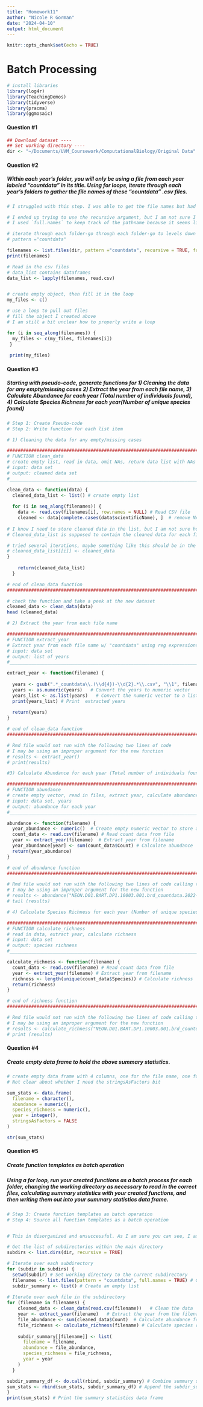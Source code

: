 ```yaml
---
title: "Homework11"
author: "Nicole R Gorman"
date: "2024-04-10"
output: html_document
---
```


```r
knitr::opts_chunk$set(echo = TRUE)
```

# **Batch Processing** 

```r

# install libraries
library(log4r)
library(TeachingDemos)
library(tidyverse)
library(pracma)
library(ggmosaic)
```

#### Question #1
```r

## Download dataset ----
## Set working directory ----
dir <- "~/Documents/UVM_Coursework/ComputationalBiology/Original Data"
```

#### Question #2
##### Within each year’s folder, you will only be using a file from each year labeled “countdata” in its title. Using for loops, iterate through each year’s folders to gather the file names of these “countdata” .csv files.

```r

# I struggled with this step. I was able to get the file names but had trouble going down into each individual directory. I don't think I have it set up correctly, and I am not sure if I need all the components of the code. It threw me off because I was not able to set a working directory in the for loop without throwing an error.

# I ended up trying to use the recursive argument, but I am not sure I am using it properly
# I used `full.names` to keep track of the pathname because it seems like that is what I was struggling with and I thought it would be helpful if I could see the path

# iterate through each folder-go through each folder-go to levels down each time 
# pattern ="countdata"

filenames <- list.files(dir, pattern ="countdata", recursive = TRUE, full.names = TRUE) 
print(filenames)

# Read in the csv files
# data_list contains dataframes
data_list <- lapply(filenames, read.csv) 


# create empty object, then fill it in the loop
my_files <- c()

# use a loop to pull out files
# fill the object I created above
# I am still a bit unclear how to properly write a loop

for (i in seq_along(filenames)) {
  my_files <- c(my_files, filenames[i])
 }
 
 print(my_files)
```

#### Question #3 
##### Starting with pseudo-code, generate functions for 1) Cleaning the data for any empty/missing cases 2) Extract the year from each file name, 3) Calculate Abundance for each year (Total number of individuals found), 4) Calculate Species Richness for each year(Number of unique species found)

```r

# Step 1: Create Pseudo-code
# Step 2: Write function for each list item 

# 1) Cleaning the data for any empty/missing cases 

##########################################################################
# FUNCTION clean_data
# create empty list, read in data, omit NAs, return data list with NAs removed
# input: data set 
# output: cleaned data set 
#__________________________________________________________________________

clean_data <- function(data) {
  cleaned_data_list <- list() # create empty list
  
  for (i in seq_along(filenames)) {
    data <- read.csv(filenames[i], row.names = NULL) # Read CSV file
    cleaned <- data[complete.cases(data$scientificName), ]  # remove NAs to clean data
  
# I know I need to store cleaned data in the list, but I am not sure how to do this
# Cleaned_data_list is supposed to contain the cleaned data for each file

# tried several iterations, maybe something like this should be in the loop
# cleaned_data_list[[i]] <- cleaned_data
}
    
    return(cleaned_data_list)
  }

# end of clean_data function
##########################################################################

# check the function and take a peek at the new dataset
cleaned_data <- clean_data(data)
head (cleaned_data)

# 2) Extract the year from each file name

##########################################################################
# FUNCTION extract_year
# Extract year from each file name w/ "countdata" using reg expressions, convert years, make a vector, print list
# input: data set 
# output: list of years
#__________________________________________________________________________

extract_year <- function(filename) {
 
  years <- gsub(".*_countdata\\.(\\d{4})-\\d{2}.*\\.csv", "\\1", filename)  # Extract  year from each filename
  years <- as.numeric(years)   # Convert the years to numeric vector
  years_list <- as.list(years)   # Convert the numeric vector to a list
  print(years_list) # Print  extracted years
  
  return(years)
}

# end of clean_data function
##########################################################################

# Rmd file would not run with the following two lines of code
# I may be using an improper argument for the new function 
# results <- extract_year()
# print(results)

#3) Calculate Abundance for each year (Total number of individuals found), 

##########################################################################
# FUNCTION abundance
# create empty vector, read in files, extract year, calculate abundance, return abundance
# input: data set, years 
# output: abundance for each year
#__________________________________________________________________________

abundance <- function(filename) {
  year_abundance <- numeric()  # Create empty numeric vector to store abundance for each year
  count_data <- read.csv(filename) # Read count data from file
  year <- extract_year(filename)  # Extract year from filename
  year_abundance[year] <- sum(count_data$Count) # Calculate abundance
  return(year_abundance)
}

# end of abundance function
##########################################################################

# Rmd file would not run with the following two lines of code calling the new function
# I may be using an improper argument for the new function 
# results <- abundance("NEON.D01.BART.DP1.10003.001.brd_countdata.2022-06.basic.20231229T053256Z.csv")
# tail (results)

# 4) Calculate Species Richness for each year (Number of unique species found)

##########################################################################
# FUNCTION calculate_richness
# read in data, extract year, calculate richness
# input: data set 
# output: species richness
#__________________________________________________________________________

calculate_richness <- function(filename) {
  count_data <- read.csv(filename) # Read count data from file
  year <- extract_year(filename) # Extract year from filename
  richness <- length(unique(count_data$Species)) # Calculate richness
  return(richness)
}

# end of richness function
##########################################################################

# Rmd file would not run with the following two lines of code calling the new function
# I may be using an improper argument for the new function 
# results <- calculate_richness("NEON.D01.BART.DP1.10003.001.brd_countdata.2022-06.basic.20231229T053256Z.csv")
# print (results)
```

#### Question #4 
##### Create empty data frame to hold the above summary statistics.
```r

# create empty data frame with 4 columns, one for the file name, one for abundance, one for species richness, and one for year.
# Not clear about whether I need the stringsAsFactors bit

sum_stats <- data.frame(
  filename = character(),
  abundance = numeric(),
  species_richness = numeric(),
  year = integer(),
  stringsAsFactors = FALSE
)

str(sum_stats)
```

#### Question #5 
##### Create function templates as batch operation 
##### Using a for loop, run your created functions as a batch process for each folder, changing the working directory as necessary to read in the correct files, calculating summary statistics with your created functions, and then writing them out into your summary statistics data frame.
```r

# Step 3: Create function templates as batch operation
# Step 4: Source all function templates as a batch operation 


# This in disorganized and unsuccessful. As I am sure you can see, I am pretty confused about how to structure this code. At a vary basic level, I can't figure out how to navigate the subdirectories. It seems like I should be able to use setwd, but it throws an error inside a for loop. 

# Get the list of subdirectories within the main directory
subdirs <- list.dirs(dir, recursive = TRUE)

# Iterate over each subdirectory
for (subdir in subdirs) {
  setwd(subdir) # Set working directory to the current subdirectory
  filenames <- list.files(pattern = "countdata", full.names = TRUE) # Get the filenames
  subdir_summary <- list() # Create an empty list 
  
# Iterate over each file in the subdirectory  
for (filename in filenames) {
    cleaned_data <- clean_data(read.csv(filename))   # Clean the data
    year <- extract_year(filename)   # Extract the year from the filename
    file_abundance <- sum(cleaned_data$Count)  # Calculate abundance for the current file
    file_richness <- calculate_richness(filename) # Calculate species richness for the current file
    
    subdir_summary[[filename]] <- list( 
      filename = filename,
      abundance = file_abundance,
      species_richness = file_richness,
      year = year
    )
  }

subdir_summary_df <- do.call(rbind, subdir_summary) # Combine summary statistics f
sum_stats <- rbind(sum_stats, subdir_summary_df) # Append the subdir_summary_df df 
}
print(sum_stats) # Print the summary statistics data frame

```